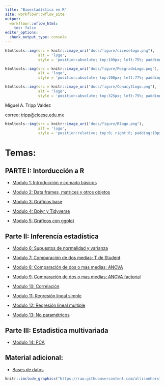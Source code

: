 ```yaml
---
title: "Bioestadística en R"
site: workflowr::wflow_site
output:
  workflowr::wflow_html:
    toc: false
editor_options:
  chunk_output_type: console
---
```





```r
htmltools::img(src = knitr::image_uri("docs/figure/ciceselogo.png"), 
               alt = 'logo', 
               style = 'position:absolute; top:100px; left:75%; padding:10px;width:155px;')
```



```r
htmltools::img(src = knitr::image_uri("docs/figure/PosgradoLogo.png"), 
               alt = 'logo', 
               style = 'position:absolute; top:200px; left:77%; padding:10px;width:80px;')
```


```r
htmltools::img(src = knitr::image_uri("docs/figure/ConacytLogo.png"), 
               alt = 'logo', 
               style = 'position:absolute; top:325px; left:75%; padding:10px;width:155px;')
```



Miguel A. Tripp Valdez

correo: [tripp\@cicese.edu.mx](mailto:tripp@cicese.edu.mx){.email}


```r
htmltools::img(src = knitr::image_uri("docs/figure/Rlogo.png"), 
               alt = 'logo', 
               style = 'position:relative; top:0; right:0; padding:10px; width: 255px; height: 160px')
```


# Temas:



## PARTE I: Intorducción a R

-   [Modulo 1: Introducción y comado básicos](Clase1_Basicos.html)

-   [Modulo 2: Data frames, matrices y otros objetos](Clase2_Data_Frames.html)

-   [Modulo 3: Gráficos base](Clase3_GraficosBase.html)

-   [Modulo 4: Dplyr y Tidyverse](CLase4_Dplyr.html)

-   [Modulo 5: Gráficos con ggplot](Clase5_ggplot.html)


## Parte II: Inferencía estadística

-   [Modulo 6: Supuestos de normalidad y varianza](Clase6_Supuestos.html)

-   [Modulo 7: Comparación de dos medias; T de Student](Clase7_tstudent.html)

-   [Modulo 8: Comparación de dos o mas medias; ANOVA](Clase8_anova.html)

-   [Modulo 9: Comparación de dos o mas medias; ANOVA factorial](Clase9_anova2vias.html)

-   [Modulo 10: Correlación](Clase10_correlacion.html)

-   [Modulo 11: Regresión lineal simple](Clase11_regresion.html)

-   [Modulo 12: Regresión lineal multiple](Clase12_regresionMulti.html)

-   [Modulo 13: No paramétricos](Clase13_noParam.html)

## Parte III: Estadistica multivariada

-   [Modulo 14: PCA](Clase14_PCA.html)


## Material adicional:

-   [Bases de datos](basesDatos.html)


```r
knitr::include_graphics("https://raw.githubusercontent.com/allisonhorst/stats-illustrations/master/rstats-artwork/monster_support.jpg")
```
